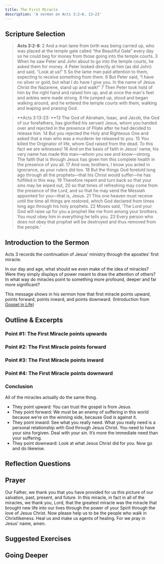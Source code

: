```yaml
---
title: The First Miracle
description: 'A sermon on Acts 3:2–8, 13–23'
---
```


## Scripture Selection

> **Acts 3:2-8**: 2 And a man lame from birth was being carried up, who was placed at the temple gate called “the Beautiful Gate” every day so he could beg for money from those going into the temple courts. 3 When he saw Peter and John about to go into the temple courts, he asked them for money. 4 Peter looked directly at him (as did John) and said, “Look at us!” 5 So the lame man paid attention to them, expecting to receive something from them. 6 But Peter said, “I have no silver or gold, but what I do have I give you. In the name of Jesus Christ the Nazarene, stand up and walk!” 7 Then Peter took hold of him by the right hand and raised him up, and at once the man's feet and ankles were made strong. 8 He jumped up, stood and began walking around, and he entered the temple courts with them, walking and leaping and praising God.

> **Acts 3:13-23: **13 The God of Abraham, Isaac, and Jacob, the God of our forefathers, has glorified his servant Jesus, whom you handed over and rejected in the presence of Pilate after he had decided to release him. 14 But you rejected the Holy and Righteous One and asked that a man who was a murderer be released to you. 15 You killed the Originator of life, whom God raised from the dead. To this fact we are witnesses! 16 And on the basis of faith in Jesus' name, his very name has made this man—whom you see and know—strong. The faith that is through Jesus has given him this complete health in the presence of you all. 17 And now, brothers, I know you acted in ignorance, as your rulers did too. 18 But the things God foretold long ago through all the prophets—that his Christ would suffer—he has fulfilled in this way. 19 Therefore repent and turn back so that your sins may be wiped out, 20 so that times of refreshing may come from the presence of the Lord, and so that he may send the Messiah appointed for you—that is, Jesus. 21 This one heaven must receive until the time all things are restored, which God declared from times long ago through his holy prophets. 22 Moses said, 'The Lord your God will raise up for you a prophet like me from among your brothers. You must obey him in everything he tells you. 23 Every person who does not obey that prophet will be destroyed and thus removed from the people.'

## Introduction to the Sermon

Acts 3 records the continuation of Jesus’ ministry through the apostles’ first miracle. 

In our day and age, what should we even make of the idea of miracles? Were they simply displays of power meant to draw the attention of others? In what way do miracles point to something more profound, deeper and far more significant? 

This message shows in his sermon how that first miracle points upward, points forward, points inward, and points downward. (Introduction from [Gospel in Life](https://gospelinlife.com/downloads/the-first-miracle-6183/ "Gospel In Life"))

## Outline & Excerpts

### Point #1: The First Miracle points upwards 

### Point #2: The First Miracle points forward

### Point #3: The First Miracle points inward

### Point #4: The First Miracle points downward 

### Conclusion

All of the miracles actually do the same thing. 

* They point upward: You can trust the gospel is from Jesus. 
* They point forward: We must be an enemy of suffering in this world because we’re on the winning side, because God is against it. 
* They point inward: See what you really need. What you really need is a personal relationship with God through Jesus Christ. You need to have your sins forgiven. Deal with your sin. It’s more the immediate need than your suffering. 
* They point downward: Look at what Jesus Christ did for you. Now go and do likewise.

## Reflection Questions

## Prayer

Our Father, we thank you that you have provided for us this picture of our salvation, past, present, and future. In this miracle, in fact in all of the miracles, we thank you, Lord, that the greatest miracle was the miracle that brought new life into our lives through the power of your Spirit through the love of Jesus Christ. Now please help us to be the people who walk in Christlikeness. Heal us and make us agents of healing. For we pray in Jesus' name, amen.

## Suggested Exercises

## Going Deeper
